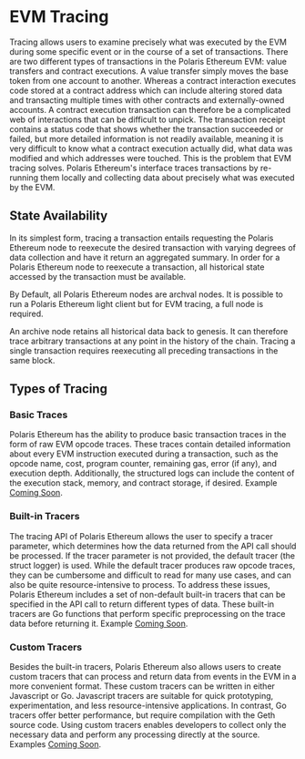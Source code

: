 
# EVM Tracing

Tracing allows users to examine precisely what was executed by the EVM during some specific event or in the course of a set of transactions.
There are two different types of transactions in the Polaris Ethereum EVM: value transfers and contract executions. A value transfer simply moves
the base token from one account to another. Whereas a contract interaction executes code stored at a contract address which can include altering 
stored data and transacting multiple times with other contracts and externally-owned accounts. A contract execution transaction can 
therefore be a complicated web of interactions that can be difficult to unpick. The transaction receipt contains a status code that 
shows whether the transaction succeeded or failed, but more detailed information is not readily available, meaning it is very difficult 
to know what a contract execution actually did, what data was modified and which addresses were touched. This is the problem that EVM 
tracing solves. Polaris Ethereum's interface traces transactions by re-running them locally and collecting data about precisely what was executed by the EVM.

## State Availability

In its simplest form, tracing a transaction entails requesting the Polaris Ethereum node to reexecute the desired transaction with 
varying degrees of data collection and have it return an aggregated summary. In order for a Polaris Ethereum node to reexecute a transaction, 
all historical state accessed by the transaction must be available. 

By Default, all Polaris Ethereum nodes are archval nodes.
It is possible to run a Polaris Ethereum light client but for EVM tracing, a full node is required.

<Callout emoji="💡">
An archive node retains all historical data back to genesis. It can therefore trace arbitrary transactions at any point in the history of the chain. Tracing a single transaction requires reexecuting all preceding transactions in the same block.
</Callout>


## Types of Tracing



### Basic Traces

Polaris Ethereum has the ability to produce basic transaction traces in the form of raw EVM opcode traces. These traces contain detailed information about every EVM instruction executed during a transaction, 
such as the opcode name, cost, program counter, remaining gas, error (if any), and execution depth. Additionally, the structured logs can 
include the content of the execution stack, memory, and contract storage, if desired. Example [Coming Soon]().

### Built-in Tracers

The tracing API of Polaris Ethereum allows the user to specify a tracer parameter, 
which determines how the data returned from the API call should be processed. 
If the tracer parameter is not provided, the default tracer (the struct logger) 
is used. While the default tracer produces raw opcode traces, they can be 
cumbersome and difficult to read for many use cases, and can also be quite 
resource-intensive to process. To address these issues, Polaris Ethereum includes 
a set of non-default built-in tracers that can be specified in the API 
call to return different types of data. These built-in tracers are Go functions 
that perform specific preprocessing on the trace data 
before returning it.  Example [Coming Soon]().

### Custom Tracers

Besides the built-in tracers, Polaris Ethereum also allows users to create custom tracers 
that can process and return data from events in the EVM in a more convenient format. 
These custom tracers can be written in either Javascript or Go. Javascript tracers are 
suitable for quick prototyping, experimentation, and less resource-intensive applications. 
In contrast, Go tracers offer better performance, but require compilation with the Geth 
source code. Using custom tracers enables developers to collect only the necessary data 
and perform any processing directly at the source. Examples [Coming Soon]().
